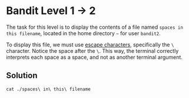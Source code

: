 
# Bandit Level 1 -> 2

The task for this level is to display the contents of a file named `spaces in this filename`, located in the home directory `~` for user `bandit2`.

To display this file, we must use <a href="https://en.wikipedia.org/wiki/Escape_character" target="_blank" rel="noreferrer">escape characters</a>, specifically the `\ ` character. Notice the space after the `\`. This way, the terminal correctly interprets each space as a space, and not as another terminal argument.

## Solution

`cat ./spaces\ in\ this\ filename`

<div class="grid">
	<img className="articleImage" src={getImageUrl("learning/cybersecurity/bandit/level3/term1.png")} alt="" ></img>
</div>
